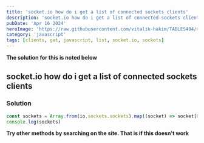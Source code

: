 ```yaml
---
title: 'socket.io how do i get a list of connected sockets clients'
description: 'socket.io how do i get a list of connected sockets clients'
pubDate: 'Apr 16 2024'
heroImage: 'https://raw.githubusercontent.com/vitalik-hakim/TABLES404/main/error_b/JavaScript.png'
category: 'javascript'
tags: [clients, get, javascript, list, socket.io, sockets]
---
```


**The solution for this is noted below**

## socket.io how do i get a list of connected sockets clients

### Solution

```javascript
const sockets = Array.from(io.sockets.sockets).map((socket) => socket[0])
console.log(sockets)
```

**Try other methods by searching on the site. That is if this doesn't work**
